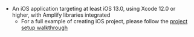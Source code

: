 * An iOS application targeting at least iOS 13.0, using Xcode 12.0 or higher, with Amplify libraries integrated
    * For a full example of creating iOS project, please follow the [project setup walkthrough](/gen1/[platform]/prev/start/project-setup/create-application/)
